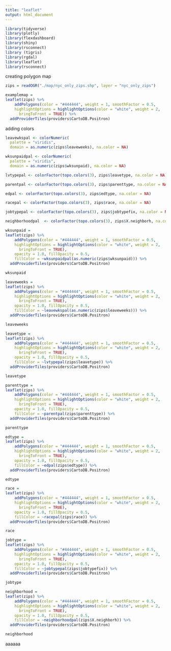 ```yaml
---
title: "leaflet"
output: html_document
---
```

```r
library(tidyverse)
library(plotly)
library(flexdashboard)
library(shiny)
library(rsconnect)
library (tigris)
library(rgdal)
library(leaflet)
library(rsconnect)

```

creating polygon map
```r
zips = readOGR("./map/nyc_only_zips.shp", layer = "nyc_only_zips")

examplemap = 
leaflet(zips) %>% 
    addPolygons(color = "#444444", weight = 1, smoothFactor = 0.5,
    highlightOptions = highlightOptions(color = "white", weight = 2,
      bringToFront = TRUE)) %>% 
  addProviderTiles(providers$CartoDB.Positron)

```

adding colors
```r
leavewkspal <- colorNumeric(
  palette = "viridis",
  domain = as.numeric(zips$leaveweeks), na.color = NA)

wksunpaidpal <- colorNumeric(
  palette = "viridis",
  domain = as.numeric(zips$wksunpaid), na.color = NA)

lvtypepal <- colorFactor(topo.colors(3), zips$leavetype, na.color = NA)

parentpal <- colorFactor(topo.colors(3), zips$parenttype, na.color = NA)

edpal <- colorFactor(topo.colors(3), zips$edtype, na.color = NA)

racepal <- colorFactor(topo.colors(3), zips$race, na.color = NA)

jobtypepal <- colorFactor(topo.colors(3), zips$jobtypefix, na.color = NA)

neighborhoodpal  <- colorFactor(topo.colors(3), zips$X.neighborh, na.color = NA)

```

```r
wksunpaid = 
leaflet(zips) %>% 
    addPolygons(color = "#444444", weight = 1, smoothFactor = 0.5,
    highlightOptions = highlightOptions(color = "white", weight = 2,
      bringToFront = TRUE),
    opacity = 1.0, fillOpacity = 0.5,
    fillColor = ~wksunpaidpal(as.numeric(zips$wksunpaid))) %>% 
  addProviderTiles(providers$CartoDB.Positron)

wksunpaid
```

```r
leaveweeks = 
leaflet(zips) %>% 
    addPolygons(color = "#444444", weight = 1, smoothFactor = 0.5,
    highlightOptions = highlightOptions(color = "white", weight = 2,
      bringToFront = TRUE),
    opacity = 1.0, fillOpacity = 0.5,
    fillColor = ~leavewkspal(as.numeric(zips$leaveweeks))) %>% 
  addProviderTiles(providers$CartoDB.Positron)

leaveweeks
```

```r
leavetype = 
leaflet(zips) %>% 
    addPolygons(color = "#444444", weight = 1, smoothFactor = 0.5,
    highlightOptions = highlightOptions(color = "white", weight = 2,
      bringToFront = TRUE),
    opacity = 1.0, fillOpacity = 0.5,
    fillColor = ~lvtypepal(zips$leavetype)) %>% 
  addProviderTiles(providers$CartoDB.Positron)

leavetype
```

```r
parenttype = 
leaflet(zips) %>% 
    addPolygons(color = "#444444", weight = 1, smoothFactor = 0.5,
    highlightOptions = highlightOptions(color = "white", weight = 2,
      bringToFront = TRUE),
    opacity = 1.0, fillOpacity = 0.5,
    fillColor = ~parentpal(zips$parenttype)) %>% 
  addProviderTiles(providers$CartoDB.Positron)

parenttype
```

```r
edtype = 
leaflet(zips) %>% 
    addPolygons(color = "#444444", weight = 1, smoothFactor = 0.5,
    highlightOptions = highlightOptions(color = "white", weight = 2,
      bringToFront = TRUE),
    opacity = 1.0, fillOpacity = 0.5,
    fillColor = ~edpal(zips$edtype)) %>% 
  addProviderTiles(providers$CartoDB.Positron)

edtype
```

```r
race = 
leaflet(zips) %>% 
    addPolygons(color = "#444444", weight = 1, smoothFactor = 0.5,
    highlightOptions = highlightOptions(color = "white", weight = 2,
      bringToFront = TRUE),
    opacity = 1.0, fillOpacity = 0.5,
    fillColor = ~racepal(zips$race)) %>% 
  addProviderTiles(providers$CartoDB.Positron)

race
```

```r
jobtype = 
leaflet(zips) %>% 
    addPolygons(color = "#444444", weight = 1, smoothFactor = 0.5,
    highlightOptions = highlightOptions(color = "white", weight = 2,
      bringToFront = TRUE),
    opacity = 1.0, fillOpacity = 0.5,
    fillColor = ~jobtypepal(zips$jobtypefix)) %>% 
  addProviderTiles(providers$CartoDB.Positron)

jobtype
```

```r
neighborhood = 
leaflet(zips) %>% 
    addPolygons(color = "#444444", weight = 1, smoothFactor = 0.5,
    highlightOptions = highlightOptions(color = "white", weight = 2,
      bringToFront = TRUE),
    opacity = 1.0, fillOpacity = 0.5,
    fillColor = ~neighborhoodpal(zips$X.neighborh)) %>% 
  addProviderTiles(providers$CartoDB.Positron)

neighborhood
```

aaaaaa